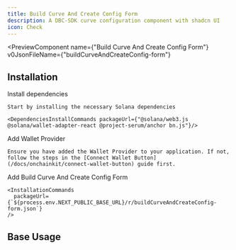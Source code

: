 ```yaml
---
title: Build Curve And Create Config Form
description: A DBC-SDK curve configuration component with shadcn UI
icon: Check
---
```


<PreviewComponent
  name={"Build Curve And Create Config Form"}
  v0JsonFileName={"buildCurveAndCreateConfig-form"}
>
  <BuildCurveAndCreateConfigForm className="max-w-md" />
</PreviewComponent>

## Installation

<Steps>
  <Step>
    Install dependencies

    Start by installing the necessary Solana dependencies

    <DependenciesInstallCommands packageUrl={"@solana/web3.js @solana/wallet-adapter-react @project-serum/anchor bn.js"}/>

  </Step>

  <Step>
    Add Wallet Provider

    Ensure you have added the Wallet Provider to your application. If not, follow the steps in the [Connect Wallet Button](/docs/onchainkit/connect-wallet-button) guide first.

  </Step>

  <Step>
    Add Build Curve And Create Config Form

    <InstallationCommands
      packageUrl={`${process.env.NEXT_PUBLIC_BASE_URL}/r/buildCurveAndCreateConfig-form.json`}
    />

  </Step>
</Steps>

## Base Usage

